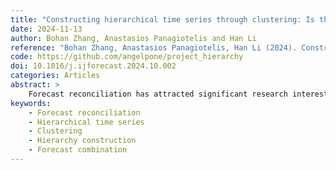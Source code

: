 ```yaml
---
title: "Constructing hierarchical time series through clustering: Is there an optimal way for forecasting?"
date: 2024-11-13
author: Bohan Zhang, Anastasios Panagiotelis and Han Li
reference: "Bohan Zhang, Anastasios Panagiotelis, Han Li (2024). Constructing hierarchical time series through clustering: Is there an optimal way for forecasting? International Journal of Forecasting. In Press."
code: https://github.com/angelpone/project_hierarchy
doi: 10.1016/j.ijforecast.2024.10.002
categories: Articles
abstract: >
    Forecast reconciliation has attracted significant research interest in recent years, with most studies taking the hierarchy of time series as given. We extend existing work that uses time series clustering to construct hierarchies, with the goal of improving forecast accuracy, in three ways. First, we investigate multiple approaches to clustering, including not only different clustering algorithms, but also the way time series are represented and how distance between time series is defined. We find that cluster-based hierarchies lead to improvements in forecast accuracy relative to two-level hierarchies. Second, we devise an approach based on random permutation of hierarchies, keeping the structure of the hierarchy fixed, while time series are randomly allocated to clusters. In doing so, we find that improvements in forecast accuracy that accrue from using clustering do not arise from grouping together similar series but from the structure of the hierarchy. Third, we propose an approach based on averaging forecasts across hierarchies constructed using different clustering methods, that is shown to outperform any single clustering method. All analysis is carried out on two benchmark datasets and a simulated dataset. Our findings provide new insights into the role of hierarchy construction in forecast reconciliation and offer valuable guidance on forecasting practice.
keywords: 
    - Forecast reconciliation
    - Hierarchical time series
    - Clustering
    - Hierarchy construction
    - Forecast combination
---
```

